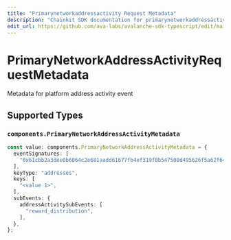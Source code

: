 ```yaml
---
title: "Primarynetworkaddressactivity Request Metadata"
description: "Chainkit SDK documentation for primarynetworkaddressactivity request metadata"
edit_url: https://github.com/ava-labs/avalanche-sdk-typescript/edit/main/chainkit/docs/models/components/primarynetworkaddressactivityrequestmetadata.md
---
```


# PrimaryNetworkAddressActivityRequestMetadata

Metadata for platform address activity event

## Supported Types

### `components.PrimaryNetworkAddressActivityMetadata`

```typescript
const value: components.PrimaryNetworkAddressActivityMetadata = {
  eventSignatures: [
    "0x61cbb2a3dee0b6064c2e681aadd61677fb4ef319f0b547508d495626f5a62f64",
  ],
  keyType: "addresses",
  keys: [
    "<value 1>",
  ],
  subEvents: {
    addressActivitySubEvents: [
      "reward_distribution",
    ],
  },
};
```